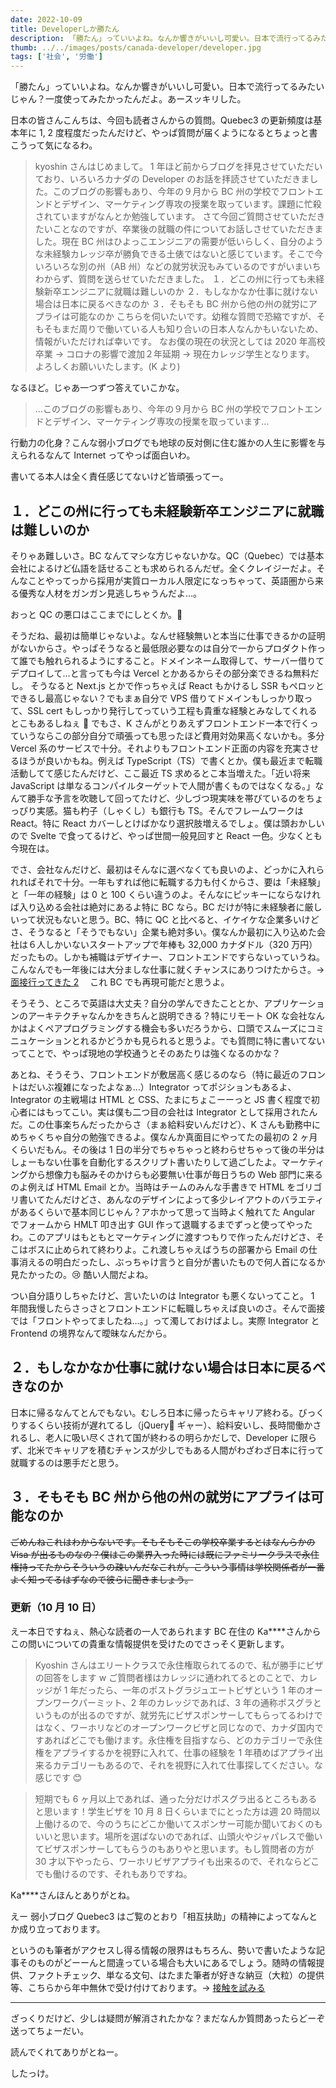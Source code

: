 ```yaml
---
date: 2022-10-09
title: Developerしか勝たん
description: 「勝たん」っていいよね。なんか響きがいいし可愛い。日本で流行ってるみたいじゃん？一度使ってみたかったんだよ。あースッキリした。
thumb: ../../images/posts/canada-developer/developer.jpg
tags: ['社会', '労働']
---
```


「勝たん」っていいよね。なんか響きがいいし可愛い。日本で流行ってるみたいじゃん？一度使ってみたかったんだよ。あースッキリした。

日本の皆さんこんちは、今回も読者さんからの質問。Quebec3 の更新頻度は基本年に 1, 2 度程度だったんだけど、やっぱ質問が届くようになるとちょっと書こうって気になるわ。

> kyoshin さんはじめまして。 1 年ほど前からブログを拝見させていただいており、いろいろカナダの Developer のお話を拝読させていただきました。このブログの影響もあり、今年の９月から BC 州の学校でフロントエンドとデザイン、マーケティング専攻の授業を取っています。課題に忙殺されていますがなんとか勉強しています。 さて今回ご質問させていただきたいことなのですが、卒業後の就職の件についてお話しさせていただきました。現在 BC 州はひよっこエンジニアの需要が低いらしく、自分のような未経験カレッジ卒が勝負できる土俵ではないと感じています。そこで今いろいろな別の州（AB 州）などの就労状況もみているのですがいまいちわからず、質問を送らせていただきました。 １．どこの州に行っても未経験新卒エンジニアに就職は難しいのか ２．もしなかなか仕事に就けない場合は日本に戻るべきなのか ３．そもそも BC 州から他の州の就労にアプライは可能なのか こちらを伺いたいです。幼稚な質問で恐縮ですが、そもそもまだ周りで働いている人も知り合いの日本人なんかもいないため、情報がいただければ幸いです。 なお僕の現在の状況としては 2020 年高校卒業 → コロナの影響で渡加２年延期 → 現在カレッジ学生となります。 よろしくお願いいたします。(K より)

なるほど。じゃあ一つずつ答えていこかな。

> …このブログの影響もあり、今年の９月から BC 州の学校でフロントエンドとデザイン、マーケティング専攻の授業を取っています…

行動力の化身？こんな弱小ブログでも地球の反対側に住む誰かの人生に影響を与えられるなんて Internet ってやっぱ面白いわ。

書いてる本人は全く責任感じてないけど皆頑張ってー。

## １．どこの州に行っても未経験新卒エンジニアに就職は難しいのか

そりゃあ難しいさ。BC なんてマシな方じゃないかな。QC（Quebec）では基本会社によるけど仏語を話せることも求められるんだぜ。全くクレイジーだよ。そんなことやってっから採用が実質ローカル人限定になっちゃって、英語圏から来る優秀な人材をガンガン見逃しちゃうんだよ…。

おっと QC の悪口はここまでにしとくか。🫢

そうだね、最初は簡単じゃないよ。なんせ経験無いと本当に仕事できるかの証明がないからさ。やっぱそうなると最低限必要なのは自分で一からプロダクト作って誰でも触れられるようにすること。ドメインネーム取得して、サーバー借りてデプロイして…と言っても今は Vercel とかあるからその部分楽できるね無料だし。 そうなると Next.js とかで作っちゃえば React もかけるし SSR もペロッとできるし最高じゃない？でもまぁ自分で VPS 借りてドメインもしっかり取って、SSL cert もしっかり発行してっていう工程も貴重な経験とみなしてくれるとこもあるしねぇ 🤔 でもさ、K さんがとりあえずフロントエンド一本で行くっていうならこの部分自分で頑張っても思ったほど費用対効果高くないかも。多分 Vercel 系のサービスで十分。それよりもフロントエンド正面の内容を充実させるほうが良いかもね。例えば TypeScript（TS）で書くとか。僕も最近まで転職活動してて感じたんだけど、ここ最近 TS 求めるとこ本当増えた。「近い将来 JavaScript は単なるコンパイルターゲットで人間が書くものではなくなる。」なんて勝手な予言を吹聴して回ってたけど、少しづつ現実味を帯びているのをちょっぴり実感。猫も杓子（しゃくし）も銀行も TS。そんでフレームワークは React。特に React カバーしとけばかなり選択肢増えるでしょ。僕は頭おかしいので Svelte で食ってるけど、やっぱ世間一般見回すと React 一色。少なくとも今現在は。

でさ、会社なんだけど、最初はそんなに選べなくても良いのよ、どっかに入れられればそれで十分。一年もすれば他に転職する力も付くからさ、要は「未経験」と「一年の経験」は 0 と 100 くらい違うのよ。そんなにピッキーにならなければ入り込める会社は絶対にあるよ特に BC なら。BC だけが特に未経験者に厳しいって状況もないと思う。BC、特に QC と比べると、イケイケな企業多いけどさ、そうなると「そうでもない」企業も絶対多い。僕なんか最初に入り込めた会社は６人しかいないスタートアップで年棒も 32,000 カナダドル（320 万円）だったもの。しかも補職はデザイナー、フロントエンドですらないっていうね。こんなんでも一年後には大分ましな仕事に就くチャンスにありつけたからさ。→ [面接行ってきた 2](https://quebec3.com/blog/montreal-canada-job-interview2)　 これ BC でも再現可能だと思うよ。

そうそう、ところで英語は大丈夫？自分の学んできたこととか、アプリケーションのアーキテクチャなんかをきちんと説明できる？特にリモート OK な会社なんかはよくペアプログラミングする機会も多いだろうから、口頭でスムーズにコミニュケーションとれるかどうかも見られると思うよ。でも質問に特に書いてないってことで、やっぱ現地の学校通うとそのあたりは強くなるのかな？

あとね、そうそう、フロントエンドが敷居高く感じるのなら（特に最近のフロントはだいぶ複雑になったよなぁ…）Integrator ってポジションもあるよ、Integrator の主戦場は HTML と CSS、たまにちょこーーっと JS 書く程度で初心者にはもってこい。実は僕も二つ目の会社は Integrator として採用されたんだ。この仕事楽ちんだったからさ（まぁ給料安いんだけど）、K さんも勤務中にめちゃくちゃ自分の勉強できるよ。僕なんか真面目にやってたの最初の 2 ヶ月くらいだもん。その後は 1 日の半分でちゃちゃっと終わらせちゃって後の半分はしょーもない仕事を自動化するスクリプト書いたりして過ごしたよ。マーケティングから想像力も脳みそのかけらも必要無い仕事が毎日うちの Web 部門に来るのよ例えば HTML Email とか。当時はチームのみんな手書きで HTML をゴリゴリ書いてたんだけどさ、あんなのデザインによって多少レイアウトのバラエティがあるくらいで基本同じじゃん？アホかって思って当時よく触れてた Angular でフォームから HMLT 叩き出す GUI 作って退職するまでずっと使ってやったわ。このアプリはもともとマーケティングに渡すつもりで作ったんだけどさ、そこはボスに止められて終わりよ。これ渡しちゃえばうちの部署から Email の仕事消えるの明白だったし、ぶっちゃけ言うと自分が書いたもので何人首になるか見たかったの。😢 酷い人間だよね。

つい自分語りしちゃたけど、言いたいのは Integrator も悪くないってこと。 1 年間我慢したらさっさとフロントエンドに転職しちゃえば良いのさ。そんで面接では「フロントやってましたね…。」って濁しておけばよし。実際 Integrator と Frontend の境界なんて曖昧なんだから。

## ２．もしなかなか仕事に就けない場合は日本に戻るべきなのか

日本に帰るなんてとんでもない。むしろ日本に帰ったらキャリア終わる。びっくりするくらい技術が遅れてるし（jQuery🤮 ギャー）、給料安いし、長時間働かされるし、老人に吸い尽くされて国が終わるの明らかだしで、Developer に限らず、北米でキャリアを積むチャンスが少しでもある人間がわざわざ日本に行って就職するのは悪手だと思う。

## ３．そもそも BC 州から他の州の就労にアプライは可能なのか

~~ごめんねこれはわからないです。そもそもそこの学校卒業するとはなんらかの Visa が出るものなの？僕はこの業界入った時には既にファミリークラスで永住権持ってたからそういうの疎いんだなこれが。こういう事情は学校関係者が一番よく知ってるはずなので彼らに聞きましょう。~~

### 更新（10 月 10 日）

えー本日ですねぇ、熱心な読者の一人であられます BC 在住の Ka\*\*\*\*さんからこの問いについての貴重な情報提供を受けたのでさっそく更新します。

> Kyoshin さんはエリートクラスで永住権取られてるので、私が勝手にビザの回答をします w ご質問者様はカレッジに通われてるとのことで、カレッジが 1 年だったら、一年のポストグラジュエートビザという 1 年のオープンワークパーミット、2 年のカレッジであれば、3 年の通称ポスグラというものが出るのですが、就労先にビザスポンサーしてもらってるわけではなく、ワーホリなどのオープンワークビザと同じなので、カナダ国内ですあればどこでも働けます。永住権を目指すなら、どのカテゴリーで永住権をアプライするかを視野に入れて、仕事の経験を 1 年積めばアプライ出来るカテゴリーもあるので、それを視野に入れて仕事探してください。な感じです 😊

> 短期でも 6 ヶ月以上であれば、通った分だけポスグラ出るところもあると思います！学生ビザを 10 月 8 日くらいまでにとった方は週 20 時間以上働けるので、今のうちにどこか働いてスポンサー可能か聞いておくのもいいと思います。場所を選ばないのであれば、山頭火やジャパレスで働いてビザスポンサーしてもらうのもありやと思います。もし質問者の方が 30 才以下やったら、ワーホリビザアプライも出来るので、それならどこでも働けるのです、それもありですね。

Ka\*\*\*\*さんほんとありがとね。

えー 弱小ブログ Quebec3 はご覧のとおり「相互扶助」の精神によってなんとか成り立っております。

というのも筆者がアクセスし得る情報の限界はもちろん、勢いで書いたような記事そのものがどーーんと間違っている場合も大いにあるでしょう。随時の情報提供、ファクトチェック、単なる文句、はたまた筆者が好きな納豆（大粒）の提供等、こちらから年中無休で受け付けております。→ [接触を試みる](https://quebec3.com/contact)

---

ざっくりだけど、少しは疑問が解消されたかな？まだなんか質問あったらどーぞ送ってちょーだい。

読んでくれてありがとねー。

したっけ。
